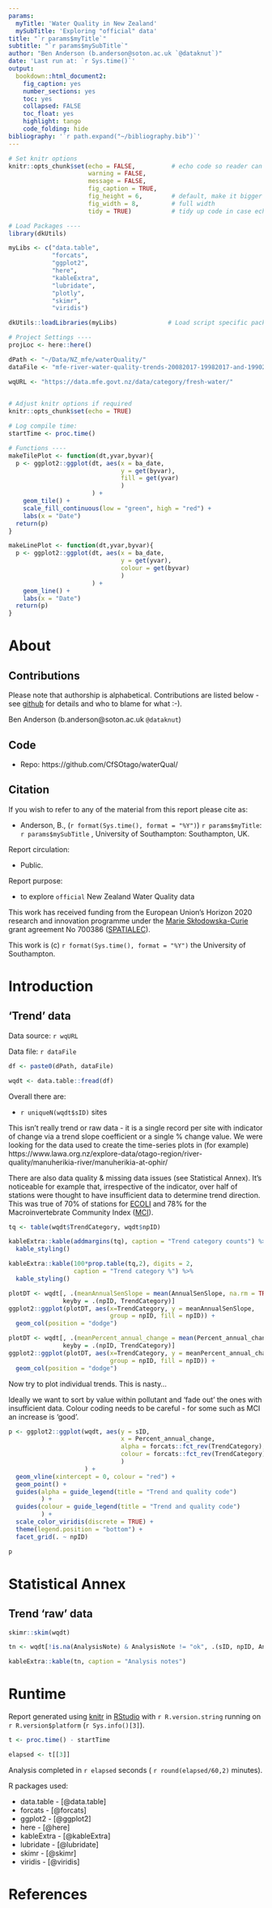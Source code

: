 ```yaml
---
params:
  myTitle: 'Water Quality in New Zealand'
  mySubTitle: 'Exploring "official" data'
title: "`r params$myTitle`"
subtitle: "`r params$mySubTitle`"
author: "Ben Anderson (b.anderson@soton.ac.uk `@dataknut`)"
date: 'Last run at: `r Sys.time()`'
output:
  bookdown::html_document2:
    fig_caption: yes
    number_sections: yes
    toc: yes
    collapsed: FALSE
    toc_float: yes
    highlight: tango
    code_folding: hide
bibliography: '`r path.expand("~/bibliography.bib")`' 
---
```


```r

# Set knitr options
knitr::opts_chunk$set(echo = FALSE,          # echo code so reader can see what is happening
                      warning = FALSE,
                      message = FALSE,
                      fig_caption = TRUE,
                      fig_height = 6,        # default, make it bigger to stretch vertical axis
                      fig_width = 8,         # full width
                      tidy = TRUE)           # tidy up code in case echo = TRUE

```


```r

# Load Packages ----
library(dkUtils)

myLibs <- c("data.table",
            "forcats",
            "ggplot2",
            "here",
            "kableExtra",
            "lubridate",
            "plotly",
            "skimr", 
            "viridis")

dkUtils::loadLibraries(myLibs)              # Load script specific packages

# Project Settings ----
projLoc <- here::here()

dPath <- "~/Data/NZ_mfe/waterQuality/"
dataFile <- "mfe-river-water-quality-trends-20082017-19982017-and-19902017-CSV/river-water-quality-trends-20082017-19982017-and-1990-2017-raw-data.csv"

wqURL <- "https://data.mfe.govt.nz/data/category/fresh-water/"
  

# Adjust knitr options if required
knitr::opts_chunk$set(echo = TRUE)

# Log compile time:
startTime <- proc.time()

# Functions ----
makeTilePlot <- function(dt,yvar,byvar){
  p <- ggplot2::ggplot(dt, aes(x = ba_date, 
                               y = get(byvar), 
                               fill = get(yvar)
                               )
                       ) +
    geom_tile() +
    scale_fill_continuous(low = "green", high = "red") +
    labs(x = "Date")
  return(p)
}

makeLinePlot <- function(dt,yvar,byvar){
  p <- ggplot2::ggplot(dt, aes(x = ba_date, 
                               y = get(yvar),
                               colour = get(byvar)
                               )
                       ) +
    geom_line() +
    labs(x = "Date")
  return(p)
}
```

# About

## Contributions

Please note that authorship is alphabetical. Contributions are listed below - see [github](https://github.com/CfSOtago/waterQual/commits/master) for details and who to blame for what :-).

Ben Anderson (b.anderson@soton.ac.uk `@dataknut`)

## Code

 * Repo: https://github.com/CfSOtago/waterQual/

## Citation

If you wish to refer to any of the material from this report please cite as:

 * Anderson, B., (`r format(Sys.time(), format = "%Y")`) `r params$myTitle`: `r params$mySubTitle` , University of Southampton: Southampton, UK.

Report circulation:

 * Public.
 
Report purpose: 
 
 * to explore `official` New Zealand Water Quality data

This work has received funding from the European Union’s Horizon 2020 research and innovation programme under the [Marie Skłodowska-Curie](http://ec.europa.eu/research/mariecurieactions/index_en.htm) grant agreement No 700386 ([SPATIALEC](http://www.energy.soton.ac.uk/tag/spatialec/)).

This work is (c) `r format(Sys.time(), format = "%Y")` the University of Southampton.
 
# Introduction

## 'Trend' data

Data source: `r wqURL`

Data file: `r dataFile`

```r

df <- paste0(dPath, dataFile)

wqdt <- data.table::fread(df)
```

Overall there are:

 * `r uniqueN(wqdt$sID)` sites

This isn't really trend or raw data - it is a single record per site with indicator of change via a trend slope coefficient or a single % change value. We were looking for the data used to create the time-series plots in (for example) https://www.lawa.org.nz/explore-data/otago-region/river-quality/manuherikia-river/manuherikia-at-ophir/

There are also data quality & missing data issues (see Statistical Annex). It's noticeable for example that, irrespective of the indicator, over half of stations were thought to have insufficient data to determine trend direction. This was true of 70% of stations for [ECOLI](https://www.stats.govt.nz/indicators/river-water-quality-escherichia-coli) and 78% for the Macroinvertebrate Community Index ([MCI](https://www.stats.govt.nz/indicators/river-water-quality-macroinvertebrate-community-index)).

```r
tq <- table(wqdt$TrendCategory, wqdt$npID)

kableExtra::kable(addmargins(tq), caption = "Trend category counts") %>%
  kable_styling()

kableExtra::kable(100*prop.table(tq,2), digits = 2,
                  caption = "Trend category %") %>%
  kable_styling()
```


```r
plotDT <- wqdt[, .(meanAnnualSenSlope = mean(AnnualSenSlope, na.rm = TRUE)),
               keyby = .(npID, TrendCategory)]
ggplot2::ggplot(plotDT, aes(x=TrendCategory, y = meanAnnualSenSlope, 
                            group = npID, fill = npID)) + 
  geom_col(position = "dodge")

plotDT <- wqdt[, .(meanPercent_annual_change = mean(Percent_annual_change, na.rm = TRUE)),
               keyby = .(npID, TrendCategory)]
ggplot2::ggplot(plotDT, aes(x=TrendCategory, y = meanPercent_annual_change, 
                            group = npID, fill = npID)) + 
  geom_col(position = "dodge")

```

Now try to plot individual trends. This is nasty...

Ideally we want to sort by value within pollutant and 'fade out' the ones with insufficient data. Colour coding needs to be careful - for some such as MCI an increase is 'good'.

```r
p <- ggplot2::ggplot(wqdt, aes(y = sID,
                               x = Percent_annual_change, 
                               alpha = forcats::fct_rev(TrendCategory), # reverse so lightest alpha == least data
                               colour = forcats::fct_rev(TrendCategory)
                               )
                     ) +
  geom_vline(xintercept = 0, colour = "red") +
  geom_point() +
  guides(alpha = guide_legend(title = "Trend and quality code")
         ) +
  guides(colour = guide_legend(title = "Trend and quality code")
         ) +
  scale_color_viridis(discrete = TRUE) +
  theme(legend.position = "bottom") +
  facet_grid(. ~ npID)

p
```

# Statistical Annex

## Trend 'raw' data

```r
skimr::skim(wqdt)
```

```r

tn <- wqdt[!is.na(AnalysisNote) & AnalysisNote != "ok", .(sID, npID, AnalysisNote)]

kableExtra::kable(tn, caption = "Analysis notes")

```

# Runtime

Report generated using [knitr](https://cran.r-project.org/package=knitr) in [RStudio](http://www.rstudio.com) with `r R.version.string` running on `r R.version$platform` (`r Sys.info()[3]`).

```r
t <- proc.time() - startTime

elapsed <- t[[3]]
```

Analysis completed in `r elapsed` seconds ( `r round(elapsed/60,2)` minutes).

R packages used:

 * data.table - [@data.table]
 * forcats - [@forcats]
 * ggplot2 - [@ggplot2]
 * here - [@here]
 * kableExtra - [@kableExtra]
 * lubridate - [@lubridate]
 * skimr - [@skimr]
 * viridis - [@viridis]
            
# References

